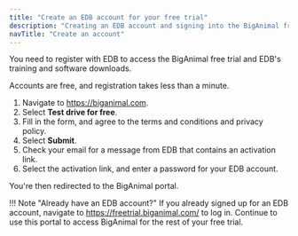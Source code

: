 ```yaml
---
title: "Create an EDB account for your free trial"
description: "Creating an EDB account and signing into the BigAnimal free trial portal"
navTitle: "Create an account" 
---
```


You need to register with EDB to access the BigAnimal free trial and EDB's training and software downloads.

Accounts are free, and registration takes less than a minute.

1. Navigate to <https://biganimal.com>.
2. Select **Test drive for free**.
3. Fill in the form, and agree to the terms and conditions and privacy policy.
4. Select **Submit**.
5. Check your email for a message from EDB that contains an activation link.
6. Select the activation link, and enter a password for your EDB account.

You're then redirected to the BigAnimal portal.

!!! Note "Already have an EDB account?"
    If you already signed up for an EDB account, navigate to https://freetrial.biganimal.com/ to log in. Continue to use this portal to access BigAnimal for the rest of your free trial.